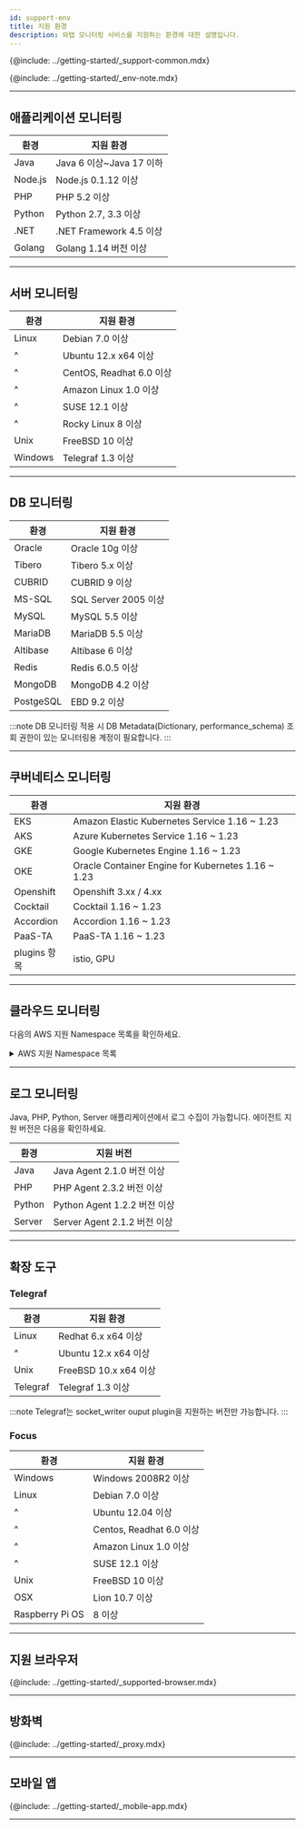 ```yaml
---
id: support-env
title: 지원 환경
description: 와탭 모니터링 서비스를 지원하는 환경에 대한 설명입니다.
---
```


<!-- 공통 문구 -->
{@include: ../getting-started/_support-common.mdx}

{@include: ../getting-started/_env-note.mdx}

----

## 애플리케이션 모니터링

<!-- {@include: ../getting-started/_application-monitor-env.mdx} -->

|환경|지원 환경|
|----|----|
|Java|Java 6 이상~Java 17 이하|
|Node.js|Node.js 0.1.12 이상|
|PHP|PHP 5.2 이상|
|Python|Python 2.7, 3.3 이상|
|.NET|.NET Framework 4.5 이상|
|Golang|Golang 1.14 버전 이상|
<!-- 
* **Java**
  * Java 6 이상
  * Java 17 이하
* **Node.js**
  * Node.js 0.1.12 이상
* **PHP**
  * PHP 5.2 이상
* **Python**
  * Python 2.7, 3.3 이상
* **.NET**
  * .NET Framework 4.5 이상
-->
----

## 서버 모니터링

<!-- {@include: ../getting-started/_server-monitor-env.mdx} -->
|환경|지원 환경|
|----|----|
|Linux|Debian 7.0 이상|
|^|Ubuntu 12.x x64 이상|
|^|CentOS, Readhat 6.0 이상|
|^|Amazon Linux 1.0 이상|
|^|SUSE 12.1 이상|
|^|Rocky Linux 8 이상|
|Unix| FreeBSD 10 이상|
|Windows|Telegraf 1.3 이상|
<!-- 
* **Linux**  
    * Debian 7.0 이상 
    * Ubuntu 12.04 이상
    * Centos, Readhat 6.0 이상
    * Amazon Linux 1.0 이상
    * SUSE 12.1 이상
    * Rocky Linux 8 이상
* **Unix**  
    * FreeBSD 10 이상
* **Windows**    
    * Windows 2008R2 이상 
-->
----

## DB 모니터링

<!-- {@include: ../getting-started/_db-monitor-env.mdx} -->
<!-- 
* Oracle 10g 이상
* Tibero 5.x 이상
* CUBRID
* MS-SQL: SQL Server 2005 이상
* MySQL 5.5 이상 / MariaDB 5.5 이상
* Altibase 6 이상
* Redis 6.0.5 이상
* MongoDB 4.2 이상
* PostgeSQL / EBD 9.2 이상
-->
|환경|지원 환경|
|----|----|
|Oracle|Oracle 10g 이상|
|Tibero|Tibero 5.x 이상|
|CUBRID|CUBRID 9 이상|
|MS-SQL|SQL Server 2005 이상|
|MySQL|MySQL 5.5 이상|
|MariaDB|MariaDB 5.5 이상|
|Altibase|Altibase 6 이상|
|Redis|Redis 6.0.5 이상|
|MongoDB|MongoDB 4.2 이상|
|PostgeSQL|EBD 9.2 이상|

:::note
DB 모니터링 적용 시 DB Metadata(Dictionary, performance_schema) 조회 권한이 있는 모니터링용 계정이 필요합니다.
:::

----

## 쿠버네티스 모니터링

<!-- {@include: ../getting-started/_k8-monitor-env.mdx} -->
|환경|지원 환경|
|----|----|
|EKS|Amazon Elastic Kubernetes Service 1.16 ~ 1.23|
|AKS|Azure Kubernetes Service 1.16 ~ 1.23|
|GKE|Google Kubernetes Engine 1.16 ~ 1.23|
|OKE|Oracle Container Engine for Kubernetes 1.16 ~ 1.23|
|Openshift|Openshift 3.xx / 4.xx|
|Cocktail|Cocktail 1.16 ~ 1.23|
|Accordion|Accordion 1.16 ~ 1.23|
|PaaS-TA |PaaS-TA 1.16 ~ 1.23|
|plugins 항목|istio, GPU|
<!-- 
* EKS(Amazon Elastic Kubernetes Service) 1.16 ~ 1.23
* AKS(Azure Kubernetes Service) 1.16 ~ 1.23
* GKE(Google Kubernetes Engine) 1.16 ~ 1.23
* OKE(Oracle Container Engine for Kubernetes) 1.16 ~ 1.23
* Openshift 3.xx / 4.xx
* Cocktail 1.16 ~ 1.23
* Accordion 1.16 ~ 1.23
* PaaS-TA 1.16 ~ 1.23
* plugins 항목: istio, GPU 지원
-->

----

## 클라우드 모니터링

다음의 AWS 지원 Namespace 목록을 확인하세요. 

<details>
<summary>AWS 지원 Namespace 목록</summary>

* AWS ACMPrivateCA
* AWS AmazonMQ
* AWS ApplicationELB Monitoring
* AWS AppSync
* AWS Athena
* AWS AutoScaling
* AWS Elastic Beanstalk Health
* AWS Billing
* AWS Cassandra
* AWS Chatbot
* AWS Cloud Front
* AWS CloudHSM
* AWS CloudSearch
* AWS CodeBuild
* AWS CodeGuruProfiler
* AWS Cognito
* AWS Connect
* AWS ContainerInsights Monitoring
* AWS DataSync
* AWS DAX
* AWS DDoSProtection
* AWS DMS
* AWS DocDB
* AWS DX
* AWS Dynamo DB
* AWS Ebs Usage
* AWS EC2 Monitoring
* AWS EC2 Alert Config
* AWS EC2Spot
* AWS ECS
* AWS EFS
* AWS ElastiCache Usage
* AWS ElasticGPUs
* AWS ElasticInference
* AWS ElasticMapReduce
* AWS ElasticTranscoder
* AWS Classic ELB Monitoring
* AWS ES
* AWS Events
* AWS Firehose
* AWS FSx
* AWS GameLift
* AWS GatewayELB
* AWS Glue
* AWS GroundStation
* AWS Health
* AWS Inspector
* AWS IoT
* AWS IoTAnalytics
* AWS IoTSiteWise
* AWS IVS
* AWS Kafka
* AWS Kinesis
* AWS KinesisAnalytics
* AWS KinesisVideo
* AWS KMS
* AWS Lambda
* AWS Lex
* AWS Location
* AWS Logs
* AWS LookoutMetrics
* AWS MediaConnect
* AWS MediaConvert
* AWS MediaPackage
* AWS MediaStore
* AWS MediaTailor
* AWS ML
* AWS NATGateway
* AWS Neptune
* AWS NetworkELB
* AWS NetworkFirewall
* AWS OpsWorks
* AWS Polly
* AWS QLDB
* AWS RDS Monitoring
* AWS Redshift
* AWS Robomaker
* AWS Route53
* AWS S3
* AWS SageMaker
* AWS SDKMetrics
* AWS ServiceCatalog
* AWS SES
* AWS SNS
* AWS SQS
* AWS SQS Message
* AWS SSM-RunCommand
* AWS States
* AWS StorageGateway
* AWS SWF
* AWS Textract
* AWS ThingsGraph
* AWS Timestream
* AWS Transfer
* AWS TransitGateway
* AWS Translate
* AWS TrustedAdvisor
* AWS Api Usage
* AWS VPN Monitoring
* AWS WAF
* AWS WorkMail
* AWS WorkSpaces

</details>

----

## 로그 모니터링 

Java, PHP, Python, Server 애플리케이션에서 로그 수집이 가능합니다. 에이전트 지원 버전은 다음을 확인하세요.

|환경|지원 버전|
|----|----|
|Java|Java Agent 2.1.0 버전 이상|
|PHP|PHP Agent 2.3.2 버전 이상|
|Python|Python Agent 1.2.2 버전 이상|
|Server|Server Agent 2.1.2 버전 이상|

<!-- 
* Java Agent 2.1.0 버전 이상
* PHP Agent 2.3.2 버전 이상
* Python Agent 1.2.2 버전 이상
* Server Agent 2.1.2 버전 이상  
-->

----

## 확장 도구

### Telegraf 

<!-- 
에이전트

* **운영체제**
    * Linux Redhat 6.x x64 이상
    * Ubuntu 12.x x64 이상
    * FreeBSD 10.x x64 이상
* **Telegraf**
    * Telegraf 1.3 이상 
    :::note
    socket_writer ouput plugin을 지원하는 버전만 가능합니다.
    :::
-->
|환경|지원 환경|
|----|----|
|Linux|Redhat 6.x x64 이상|
|^|Ubuntu 12.x x64 이상|
|Unix|FreeBSD 10.x x64 이상|
|Telegraf|Telegraf 1.3 이상|
:::note 
Telegraf는 socket_writer ouput plugin을 지원하는 버전만 가능합니다.
:::

### Focus
<!--
* **Windows**
  * Windows 2008R2 이상
* **Linux**
  * Debian 7.0 이상
  * Ubuntu 12.04 이상
  * Centos, Readhat 6.0 이상
  * Amazon Linux 1.0 이상
  * SUSE 12.1 이상
* **FreeBSD**
  * FreeBSD 10 이상
* **OSX**
  * Lion 10.7 이상
* **Raspberry Pi OS**
  * Raspberry Pi OS 8 이상
-->
|환경|지원 환경|
|----|----|
|Windows|Windows 2008R2 이상|
|Linux|Debian 7.0 이상|
|^|Ubuntu 12.04 이상|
|^|Centos, Readhat 6.0 이상|
|^|Amazon Linux 1.0 이상|
|^|SUSE 12.1 이상|
|Unix|FreeBSD 10 이상|
|OSX|Lion 10.7 이상|
|Raspberry Pi OS|8 이상|

----

## 지원 브라우저

{@include: ../getting-started/_supported-browser.mdx}

----
## 방화벽

{@include: ../getting-started/_proxy.mdx}  

----
## 모바일 앱

{@include: ../getting-started/_mobile-app.mdx}

----
